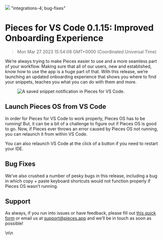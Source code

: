 ![](https://uploads-ssl.webflow.com/6143afec68f555387049efb3/6319fba7bc9b6055f05007ce_VSCode0_1_15_18020dafa369b461731569438368fb82_2000.png)
"integrations-4; bug-fixes"
# Pieces for VS Code 0.1.15: Improved Onboarding Experience
> Mon Mar 27 2023 15:54:08 GMT+0000 (Coordinated Universal Time)
<p>We’re always trying to make Pieces easier to use and a more seamless part of your workflow. Making sure that all of our users, new and established, know how to use the app is a huge part of that. With this release, we’re launching an updated onboarding experience that shows you where to find your snippets, teaches you what you can do with them and more.</p><figure class="w-richtext-figure-type-image w-richtext-align-center" data-rt-type="image" data-rt-align="center"><div><img alt="A saved snippet notification in Pieces for VS Code." src="https://uploads-ssl.webflow.com/6143afec68f555387049efb3/6319fa98e035981f57c86606_ScreenShot2022-09-06at5_56_30PM_9bc4655b3143408abe7a2fa8f8a76282_800.png" /></div></figure><h2 id="5f54f">Launch Pieces OS from VS Code</h2><p>In order for Pieces for VS Code to work properly, Pieces OS has to be running! But, it can be a bit of a challenge to figure out if Pieces OS is good to go. Now, if Pieces ever throws an error caused by Pieces OS not running, you can relaunch it from within VS Code.</p><p>You can also relaunch VS Code at the click of a button if you need to restart your IDE.</p><h2 id="fs2fh">Bug Fixes</h2><p>We’ve also crushed a number of pesky bugs in this release, including a bug in which copy + paste keyboard shortcuts would not function properly if Pieces OS wasn’t running.</p><h2 id="a1trq">Support</h2><p>As always, if you run into issues or have feedback, please fill out <a href="https://getpieces.typeform.com/to/mCjBSIjF" target="_blank" rel="noopener noreferrer">this quick form</a> or email us at <a href="mailto:support@pieces.app" target="_blank" rel="noopener noreferrer">support@pieces.app</a> and we’ll be in touch as soon as possible!</p>\n\n   
